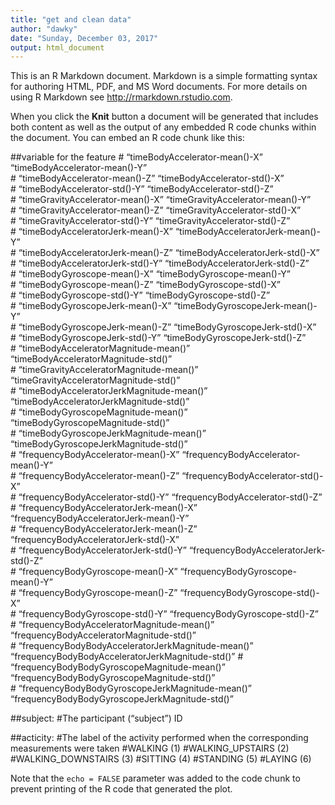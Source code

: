 ---
title: "get and clean data"
author: "dawky"
date: "Sunday, December 03, 2017"
output: html_document
---

This is an R Markdown document. Markdown is a simple formatting syntax for authoring HTML, PDF, and MS Word documents. For more details on using R Markdown see <http://rmarkdown.rstudio.com>.

When you click the **Knit** button a document will be generated that includes both content as well as the output of any embedded R code chunks within the document. You can embed an R code chunk like this:


##variable for the feature
# "timeBodyAccelerator-mean()-X"                     "timeBodyAccelerator-mean()-Y"                    
# "timeBodyAccelerator-mean()-Z"                     "timeBodyAccelerator-std()-X"                     
# "timeBodyAccelerator-std()-Y"                      "timeBodyAccelerator-std()-Z"                     
# "timeGravityAccelerator-mean()-X"                  "timeGravityAccelerator-mean()-Y"                 
# "timeGravityAccelerator-mean()-Z"                  "timeGravityAccelerator-std()-X"                  
# "timeGravityAccelerator-std()-Y"                   "timeGravityAccelerator-std()-Z"                  
# "timeBodyAcceleratorJerk-mean()-X"                 "timeBodyAcceleratorJerk-mean()-Y"                
# "timeBodyAcceleratorJerk-mean()-Z"                 "timeBodyAcceleratorJerk-std()-X"                 
# "timeBodyAcceleratorJerk-std()-Y"                  "timeBodyAcceleratorJerk-std()-Z"                 
# "timeBodyGyroscope-mean()-X"                       "timeBodyGyroscope-mean()-Y"                      
# "timeBodyGyroscope-mean()-Z"                       "timeBodyGyroscope-std()-X"                       
# "timeBodyGyroscope-std()-Y"                        "timeBodyGyroscope-std()-Z"                       
# "timeBodyGyroscopeJerk-mean()-X"                   "timeBodyGyroscopeJerk-mean()-Y"                  
# "timeBodyGyroscopeJerk-mean()-Z"                   "timeBodyGyroscopeJerk-std()-X"                   
# "timeBodyGyroscopeJerk-std()-Y"                    "timeBodyGyroscopeJerk-std()-Z"                   
# "timeBodyAcceleratorMagnitude-mean()"              "timeBodyAcceleratorMagnitude-std()"              
# "timeGravityAcceleratorMagnitude-mean()"           "timeGravityAcceleratorMagnitude-std()"           
# "timeBodyAcceleratorJerkMagnitude-mean()"          "timeBodyAcceleratorJerkMagnitude-std()"          
# "timeBodyGyroscopeMagnitude-mean()"                "timeBodyGyroscopeMagnitude-std()"                
# "timeBodyGyroscopeJerkMagnitude-mean()"            "timeBodyGyroscopeJerkMagnitude-std()"            
# "frequencyBodyAccelerator-mean()-X"                "frequencyBodyAccelerator-mean()-Y"               
# "frequencyBodyAccelerator-mean()-Z"                "frequencyBodyAccelerator-std()-X"                
# "frequencyBodyAccelerator-std()-Y"                 "frequencyBodyAccelerator-std()-Z"                
# "frequencyBodyAcceleratorJerk-mean()-X"            "frequencyBodyAcceleratorJerk-mean()-Y"           
# "frequencyBodyAcceleratorJerk-mean()-Z"            "frequencyBodyAcceleratorJerk-std()-X"            
# "frequencyBodyAcceleratorJerk-std()-Y"             "frequencyBodyAcceleratorJerk-std()-Z"            
# "frequencyBodyGyroscope-mean()-X"                  "frequencyBodyGyroscope-mean()-Y"                 
# "frequencyBodyGyroscope-mean()-Z"                  "frequencyBodyGyroscope-std()-X"                  
# "frequencyBodyGyroscope-std()-Y"                   "frequencyBodyGyroscope-std()-Z"                  
# "frequencyBodyAcceleratorMagnitude-mean()"         "frequencyBodyAcceleratorMagnitude-std()"         
# "frequencyBodyBodyAcceleratorJerkMagnitude-mean()" "frequencyBodyBodyAcceleratorJerkMagnitude-std()" 
# "frequencyBodyBodyGyroscopeMagnitude-mean()"       "frequencyBodyBodyGyroscopeMagnitude-std()"       
# "frequencyBodyBodyGyroscopeJerkMagnitude-mean()"   "frequencyBodyBodyGyroscopeJerkMagnitude-std()"  

##subject:
#The participant ("subject") ID

##acticity:
#The label of the activity performed when the corresponding measurements were taken
#WALKING (1)
#WALKING_UPSTAIRS (2)
#WALKING_DOWNSTAIRS (3)
#SITTING (4)
#STANDING (5)
#LAYING (6)





Note that the `echo = FALSE` parameter was added to the code chunk to prevent printing of the R code that generated the plot.
